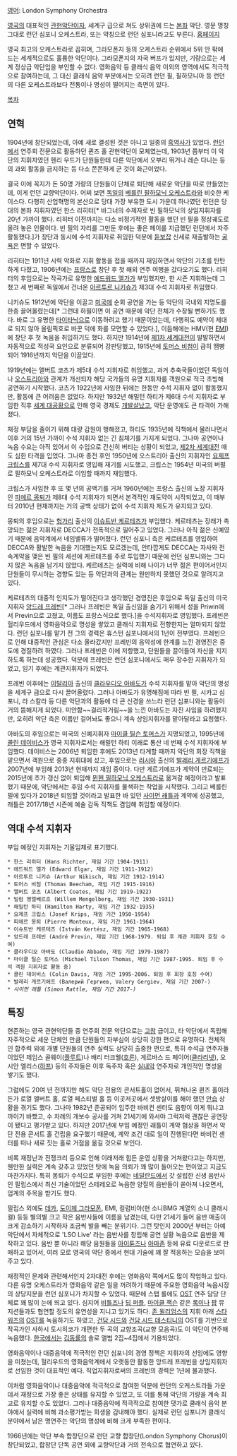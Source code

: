 [[영어]]: London Symphony Orchestra

[[영국]]의 대표적인 [[관현악단]]이자, 세계구 급으로 쳐도 상위권에 드는 [[본좌]] 악단. 영문 명칭 그대로 런던 심포니 오케스트라, 또는 약칭으로 런던 심포니라고도 부른다. [http://lso.co.uk/ 홈페이지]

영국 최고의 오케스트라로 꼽히며, 그라모폰지 등의 오케스트라 순위에서 5위 안 팎에 드는 세계적으로도 훌륭한 악단이다. 그라모폰지의 자국 버프가 있지만, 기량으로는 세계 정상급 악단임을 부인할 수 없다. 영화음악 등 클래식 음악 이외의 영역에서도 적극적으로 참여하는데, 그 대신 클래식 음악 부분에서는 오히려 런던 필, 필하모니아 등 런던의 다른 오케스트라보다 전통이나 명성이 떨어지는 측면이 있다. 

[[목차]]

== 연혁 ==
1904년에 창단되었는데, 아예 새로 결성된 것은 아니고 일종의 [[흑역사]]가 있었다. [[런던]]에서 연주회 전문으로 활동하던 퀸즈 홀 관현악단이 모체였는데, 1903년 쯤부터 이 악단의 지휘자였던 헨리 우드가 단원들한테 다른 악단에서 오부리 뛰거나 레슨 다니는 등의 과외 활동을 금지하는 등 다소 쫀쫀하게 군 것이 화근이었다.

결국 이에 꼭지가 돈 50명 가량의 단원들이 단체로 퇴단해 새로운 악단을 따로 만들었는데, 이게 런던 교향악단이다. 어찌 보면 [[독일]]의 [[베를린 필하모닉 오케스트라]]와 비슷한 케이스다. 다행히 산업혁명의 본산으로 당대 가장 부유한 도시 가운데 하나였던 런던은 당대의 본좌 지휘자였던 한스 리히터[* 바그너의 수제자로 빈 필하모닉의 상임지휘자를 20년 가까이 했다. 리히터 이전까지는 다소 비정기적인 활동을 했던 빈 필을 정상궤도로 올려 놓은 인물이다. 빈 필의 자리를 그만둔 후에는 좋은 페이를 지급했던 런던에서 자주 활동했다.]가 창단과 동시에 수석 지휘자로 취임한 덕분에 [[듣보잡]] 신세로 재출발하는 [[굴욕]]은 면할 수 있었다.

리히터는 1911년 시력 악화로 지휘 활동을 접을 때까지 재임하면서 악단의 기초를 탄탄하게 다졌고, 1906년에는 [[프랑스]]로 창단 후 첫 해외 연주 여행을 갔다오기도 했다. 리히터의 후임으로는 작곡가로 유명한 [[에드워드 엘가]]가 부임했지만, 한 시즌 지휘하는데 그쳤고 세 번째로 독일에서 건너온 [[아르투르 니키슈]]가 제3대 수석 지휘자로 취임했다.

니키슈도 1912년에 악단을 이끌고 [[미국]]에 순회 공연을 가는 등 악단의 국내외 지명도를 한층 끌어올렸는데[* 그런데 하필이면 이 공연 때문에 악단 전체가 수장될 뻔하기도 했다. 바로 그 유명한 [[타이타닉]]으로 이동하려고 했기 때문이었는데, 다행히도 예약이 제대로 되지 않아 올림픽호로 바꾼 덕에 화를 모면할 수 있었다.], 이듬해에는 HMV(현 [[EMI]])에 창단 후 첫 녹음을 취입하기도 했다. 하지만 1914년에 [[제1차 세계대전]]이 발발하면서 자동적으로 적성국 요인으로 분류되어 강판당했고, 1915년에 [[토머스 비첨]]이 급히 땜빵되어 1916년까지 악단을 이끌었다.

1919년에는 앨버트 코츠가 제5대 수석 지휘자로 취임했고, 과거 추축국들이었던 독일이나 [[오스트리아]]와 관계가 개선되자 해당 국가들의 유명 지휘자를 객원으로 적극 초빙해 공연하기 시작했다. 코츠가 1922년에 사임한 뒤에는 한동안 수석 지휘자 없이 활동했지만, 활동에 큰 어려움은 없었다. 하지만 1932년 해밀턴 하티가 제6대 수석 지휘자로 부임한 직후 [[세계 대공황]]으로 인해 영국 경제도 [[개발살]]났고, 악단 운영에도 큰 타격이 가해졌다.

재정 부담을 줄이기 위해 대량 감원이 행해졌고, 하티도 1935년에 직책에서 물러나면서 이후 거의 15년 가까이 수석 지휘자 없는 긴 침체기를 가지게 되었다. 그나마 공연이나 녹음 수요는 아직 있어서 이 수입으로 간신히 버티는 상황이 되었고, [[제2차 세계대전]] 때도 심한 타격을 입었다. 그나마 종전 후인 1950년에 오스트리아 출신의 지휘자인 [[요제프 크립스]]를 제7대 수석 지휘자로 영입해 재기를 시도했고, 크립스는 1954년 미국의 버펄로 필하모닉 오케스트라로 이임할 때까지 재임했다.

크립스가 사임한 후 또 몇 년의 공백기를 거쳐 1960년에는 프랑스 출신의 노장 지휘자인 [[피에르 몽퇴]]가 제8대 수석 지휘자가 되면서 본격적인 재도약이 시작되었고, 이 때부터 2010년 현재까지는 거의 공백 상태가 없이 수석 지휘자 제도가 유지되고 있다. 

몽퇴의 후임으로는 [[헝가리]] 출신의 [[이슈트반 케르테즈]]가 부임했다. 케르테츠는 장래가 촉망되는 젊은 지휘자로 DECCA가 전폭적으로 밀어주고 있었다. 그러나 아직 젊은 신예였기 때문에 음악계에서 네임밸류가 떨어졌다. 런던 심포니 측은 케르테츠를 영입하여 DECCA와 활발한 녹음을 기대했는지도 모르겠는데, 안타깝게도 DECCA는 자사와 전속계약을 맺은 빈 필의 세션에 케르테츠를 주로 투입했기 때문에 런던 심포니와는 그다지 많은 녹음을 남기지 않았다. 케르테츠는 실력에 비해 나이가 너무 젊은 편이어서인지 단원들이 무시하는 경향도 있는 등 악단과의 관계는 원만하지 못했던 것으로 알려지고 있다. 

케르테츠의 대중적 인지도가 떨어진다고 생각했던 경영진은 후임으로 독일 출신의 미국 지휘자 [[앙드레 프레빈]][* 그러나 프레빈은 독일 출신임을 숨기기 위해서 성을 Priwin에서 Previn으로 고쳤고, 이름도 프랑스식으로 했다.]을 수석지휘자로 영입했다. 프레빈은 헐리우드에서 영화음악으로 명성을 쌓았고 클래식 지휘자로 전향한지는 얼마되지 않았다. 런던 심포니를 맡기 전 그의 경력은 휴스턴 심포니에서의 1년이 전부였다. 프레빈으로 인해 대중적인 관심은 다소 올라갔지만 프레빈의 음악성에 한계를 느낀 경영진은 중도에 경질하려 하였다. 그러나 프레빈은 이에 저항했고, 단원들을 끌어들여 자신을 지지하도록 하는데 성공했다. 덕분에 프레빈은 런던 심포니에서도 매우 장수한 지휘자가 되었고, 임기 후에는 계관지휘자가 되었다. 

프레빈 이후에는 [[이탈리아]] 출신의 [[클라우디오 아바도]]가 수석 지휘자를 맡아 악단의 명성을 세계구 급으로 다시 끌어올렸다. 그러나 아바도가 유명해짐에 따라 빈 필, 시카고 심포니, 라 스칼라 등 다른 악단과의 활동에 더 큰 신경을 쓰느라 런던 심포니와는 활동이 거의 뜸해지게 되었다. 미안함~~걸리적거림~~을 느낀 아바도는 자진 사임을 하려했지만, 오히려 악단 측은 이름만 걸어놔도 좋으니 계속 상임지휘자를 맡아달라고 요청했다.

아바도의 후임으로는 미국의 신예지휘자 [[마이클 틸슨 토머스]]가 지명되었고, 1995년에 [[콜린 데이비스]]가 영국 지휘자로서는 해밀턴 하티 이래로 통산 네 번째 수석 지휘자에 부임했다. 데이비스는 2006년 퇴임한 후에도 2013년 타계할 때까지 악단의 회장 직책을 맡으면서 객원으로 종종 지휘대에 섰고, 후임으로는 [[러시아]] 출신의 [[발레리 게르기에프]]가 2007년에 부임해 2013년 현재까지 재임 중이다. 다만 게르기에프가 계약이 만료되는 2015년에 추가 갱신 없이 퇴임해 [[뮌헨 필하모닉 오케스트라]]로 옮겨갈 예정이라고 발표했기 때문에, 악단에서는 후임 수석 지휘자를 물색하는 작업을 시작했다. 그리고 베를린 필에 있다가 2018년 퇴임할 것이라고 발표한 바 있던 [[사이먼 래틀]]과 계약에 성공했고, 래틀은 2017/18년 시즌에 예술 감독 직책도 겸임해 취임할 예정이다.

== 역대 수석 지휘자 ==
부임 예정인 지휘자는 기울임체로 표기했다.

 * 한스 리히터 (Hans Richter, 재임 기간 1904-1911)
 * 에드워드 엘가 (Edward Elgar, 재임 기간 1911-1912)
 * 아르투르 니키슈 (Arthur Nikisch, 재임 기간 1912-1914)
 * 토머스 비첨 (Thomas Beecham, 재임 기간 1915-1916)
 * 앨버트 코츠 (Albert Coates, 재임 기간 1919-1922)
 * 빌럼 멩엘베르흐 (Willem Mengelberg, 재임 기간 1930-1931)
 * 해밀턴 하티 (Hamilton Harty, 재임 기간 1932-1935)
 * 요제프 크립스 (Josef Krips, 재임 기간 1950-1954)
 * 피에르 몽퇴 (Pierre Monteux, 재임 기간 1961-1964)
 * 이슈트반 케르테즈 (István Kertész, 재임 기간 1965-1968)
 * 앙드레 프레빈 (André Previn, 재임 기간 1968-1979. 퇴임 후 계관 지휘자 호칭 수여)
 * 클라우디오 아바도 (Claudio Abbado, 재임 기간 1979-1987)
 * 마이클 틸슨 토머스 (Michael Tilson Thomas, 재임 기간 1987-1995. 퇴임 후 수석 객원 지휘자로 활동 중)
 * 콜린 데이비스 (Colin Davis, 재임 기간 1995-2006. 퇴임 후 회장 호칭 수여)
 * 발레리 게르기에프 (Валерий Гергиев, Valery Gergiev, 재임 기간 2007-)
 * ''사이먼 래틀 (Simon Rattle, 재임 기간 2017-)''

== 특징 ==
현존하는 영국 관현악단들 중 연주회 전문 악단으로는 [[고참]] 급이고, 타 악단에서 독립해 자주적으로 세운 단체인 만큼 단원들의 자부심이 상당히 강한 편으로 유명하다. 전체적인 합주력 외에 개별 단원들의 연주 실력도 상당히 출중한 편으로, 특히 수석급 연주자들이었던 제임스 골웨이([[플루트]])나 배리 터크웰([[호른]]), 게르바스 드 페이어([[클라리넷]]), 오시안 엘리스([[하프]]) 등의 주자들은 이후 독주자 혹은 [[실내악]] 연주자로 개인적인 명성을 쌓기도 했다.

그럼에도 20여 년 전까지만 해도 악단 전용의 콘서트홀이 없어서, 뛰쳐나온 퀸즈 홀이라든가 로열 앨버트 홀, 로열 페스티벌 홀 등 이곳저곳에서 셋방살이를 해야 했던 [[안습]] 상황을 겪기도 했다. 그나마 1982년 준공되어 입주한 바비컨 센터도 음향이 이게 뭐냐고 까이기 바빴고, 수 차례의 개보수 공사를 거쳐 21세기에 와서야 그럭저럭 괜찮은 공연장이 됐다고 평가받고 있다. 하지만 2017년에 부임 예정인 래틀이 계약 협상을 하면서 악단 전용 콘서트 홀 건립을 요구했기 때문에, 계약 조건 대로 일이 진행된다면 바비컨 센터를 떠나 새로 짓는 홀로 거점을 옮길 것으로 보인다.

비록 재정난과 전쟁크리 등으로 인해 이래저래 힘든 운영 상황을 거쳐왔다고는 하지만, 웬만한 실력은 계속 갖추고 있었던 탓에 녹음 의뢰가 꽤 많이 들어오는 편이었고 지금도 마찬가지다. 특히 몽퇴가 수석으로 부임한 후에는 [[네덜란드]]에서 갓 설립한 신생 음반사인 필립스에서 최신 기술이었던 스테레오로 녹음한 양질의 음반들이 쏟아져 나오면서, 업계의 주목을 받기도 했다.

필립스 외에도 [[데카]], [[도이체 그라모폰]], EMI, 컬럼비아(현 소니BMG 계열의 소니 클래시컬) 등등 별의별 크고 작은 음반사들에 이름을 남겼는데, 다만 21세기 들어 음반 매출이 크게 감소하기 시작하자 조금씩 발을 빼는 분위기다. 그런 탓인지 2000년 부터는 아예 악단에서 자체적으로 'LSO Live' 라는 음반사를 창립해 공연 실황 녹음으로 음반을 제작하고 있다. 음반 뿐 아니라 해당 음원들을 [[아이튠즈]]나 [[아마존]] 등에 유료 다운로드로 판매하고 있어서, 여러 모로 영국의 악단 중에서 현대 기술에 꽤 잘 적응하는 모습을 보여주고 있다.

재정적인 문제와 관련해서인지 2차대전 후에는 영화음악 쪽에서도 많이 작업하고 있다. 다른 유명 오케스트라가 영화음악 같은 일을 꺼려하기 때문에 주요한 영화음악 녹음시장의 상당지분을 런던 심포니가 차지할 수 있었다. 때문에 스탭 롤에도 [[OST]] 연주 담당 단체로 꽤 많이 눈에 띄고 있다. 심지어 [[비틀즈]]나 [[딥 퍼플]], [[마이클 잭슨]] 같은 [[록]]이나 [[팝]] 뮤지션들과도 협연할 정도의 유연성을 지니고 있기도 하다. [[존 윌리엄스]]의 지휘 아래 [[스타워즈]]의 [[OST]]를 녹음하기도 하였고, [[건담 시드]]와 [[건담 시드 데스티니]]의 OST를 기반으로 작곡가인 사하시 토시히코가 개편한 두 곡의 교향조곡(교향 모음곡)도 이 악단이 연주해 녹음했다. [[한국]]에서는 [[김동률]]의 솔로 앨범 2집~4집에서 기용되었다.

영화음악이나 대중음악에 적극적인 런던 심포니의 경영 정책은 지휘자의 선임에도 영향을 미쳤는데, 헐리우드의 영화음악계에서 오랫동안 활동한 앙드레 프레빈을 상임지휘자로 선임한 것이 대표적인 예다. 직업지휘자로써의 프레빈의 경력은 1년에 불과했다. 

이처럼 영화음악이나 대중음악에 적극적으로 참여한 덕분에 런던의 오케스트라들 가운데서 재정으로 가장 좋은 상태를 유지할 수 있었고, 또 이를 통해 악단의 기량을 계속 최고로 유지할 수도 있었다. 그러나 대중음악에 적극적으로 참여한 댓가로 클래식 음악 분야에서 실력에 비해 과소평가받는 희생을 감내해야 했다. 실제로 런던 심포니가 클래식 분야에서 남은 명연주는 악단의 명성에 비해 크게 부족한 편이다.

1966년에는 악단 부속 합창단으로 런던 교향 합창단(London Symphony Chorus)이 창단되었고, 합창단 단독 공연 외에 교향악단과 거의 전속으로 협연하고 있다.
